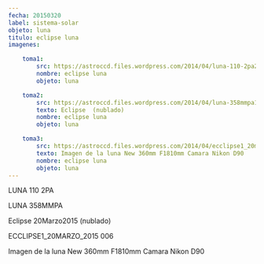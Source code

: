 ```yaml
---
fecha: 20150320
label: sistema-solar
objeto: luna
titulo: eclipse luna
imagenes:

	toma1:
		src: https://astroccd.files.wordpress.com/2014/04/luna-110-2pa2.jpg
		nombre: eclipse luna
		objeto: luna

	toma2:
		src: https://astroccd.files.wordpress.com/2014/04/luna-358mmpa1.jpg
		texto: Eclipse  (nublado)
		nombre: eclipse luna
		objeto: luna

	toma3:
		src: https://astroccd.files.wordpress.com/2014/04/ecclipse1_20marzo_2015-006.jpg
		texto: Imagen de la luna New 360mm F1810mm Camara Nikon D90
		nombre: eclipse luna
		objeto: luna
---
```


<Imagen src="https://astroccd.files.wordpress.com/2014/04/luna-110-2pa2.jpg" />

LUNA 110  2PA
<Imagen src="https://astroccd.files.wordpress.com/2014/04/luna-358mmpa1.jpg" />

LUNA 358MMPA

Eclipse 20Marzo2015 (nublado)
<Imagen src="https://astroccd.files.wordpress.com/2014/04/ecclipse1_20marzo_2015-006.jpg" />

ECCLIPSE1_20MARZO_2015 006

Imagen de la luna New 360mm F1810mm Camara Nikon D90